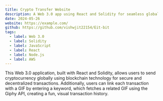 ```yaml
---
title: Crypto Transfer Website
description: A Web 3.0 app using React and Solidity for seamless global cryptocurrency transfers with a fun, GIF-enhanced transaction history.
date: 2024-05-26
website: https://example.com/
github: https://github.com/vishwjit22154/Eit-bit
tags:
  - label: Web 3.0
  - label: Solidity
  - label: JavaScript
  - label: React
  - label: Node.js
  - label: AWS
---
```


This Web 3.0 application, built with React and Solidity, allows users to send cryptocurrency globally using blockchain technology for secure and decentralized transactions. Additionally, users can link each transaction with a GIF by entering a keyword, which fetches a related GIF using the Giphy API, creating a fun, visual transaction history.